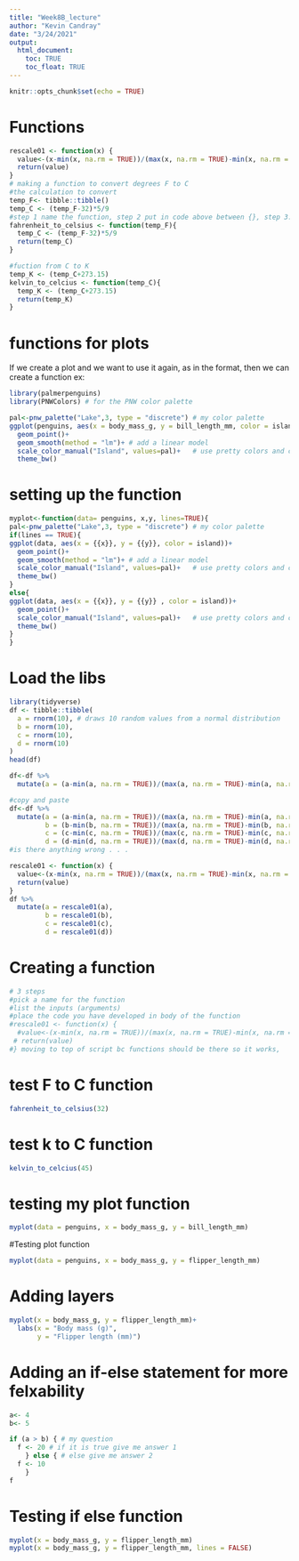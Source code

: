 ```yaml
---
title: "Week8B_lecture"
author: "Kevin Candray"
date: "3/24/2021"
output: 
  html_document:
    toc: TRUE
    toc_float: TRUE
---
```


```r
knitr::opts_chunk$set(echo = TRUE)
```
# Functions
```r
rescale01 <- function(x) {
  value<-(x-min(x, na.rm = TRUE))/(max(x, na.rm = TRUE)-min(x, na.rm = TRUE))
  return(value)
}
# making a function to convert degrees F to C
#the calculation to convert
temp_F<- tibble::tibble()
temp_C <- (temp_F-32)*5/9
#step 1 name the function, step 2 put in code above between {}, step 3: decide argument 
fahrenheit_to_celsius <- function(temp_F){
  temp_C <- (temp_F-32)*5/9
  return(temp_C)
}

#fuction from C to K
temp_K <- (temp_C+273.15)
kelvin_to_celcius <- function(temp_C){
  temp_K <- (temp_C+273.15)
  return(temp_K)
}
```
# functions for plots
If we create a plot and we want to use it again, as in the format, then we can create a function 
ex:  
```r
library(palmerpenguins)
library(PNWColors) # for the PNW color palette 

pal<-pnw_palette("Lake",3, type = "discrete") # my color palette 
ggplot(penguins, aes(x = body_mass_g, y = bill_length_mm, color = island))+
  geom_point()+
  geom_smooth(method = "lm")+ # add a linear model
  scale_color_manual("Island", values=pal)+   # use pretty colors and change the legend title
  theme_bw()
```

# setting up the function 
```r
myplot<-function(data= penguins, x,y, lines=TRUE){
pal<-pnw_palette("Lake",3, type = "discrete") # my color palette 
if(lines == TRUE){
ggplot(data, aes(x = {{x}}, y = {{y}}, color = island))+
  geom_point()+
  geom_smooth(method = "lm")+ # add a linear model
  scale_color_manual("Island", values=pal)+   # use pretty colors and change the legend title
  theme_bw()
}
else{
ggplot(data, aes(x = {{x}}, y = {{y}} , color = island))+
  geom_point()+
  scale_color_manual("Island", values=pal)+   # use pretty colors and change the legend title
  theme_bw()
}
}
```


# Load the libs
```r
library(tidyverse)
df <- tibble::tibble(
  a = rnorm(10), # draws 10 random values from a normal distribution
  b = rnorm(10),
  c = rnorm(10),
  d = rnorm(10)
)
head(df)

df<-df %>%
  mutate(a = (a-min(a, na.rm = TRUE))/(max(a, na.rm = TRUE)-min(a, na.rm = TRUE)))

#copy and paste
df<-df %>%
  mutate(a = (a-min(a, na.rm = TRUE))/(max(a, na.rm = TRUE)-min(a, na.rm = TRUE)),
         b = (b-min(b, na.rm = TRUE))/(max(a, na.rm = TRUE)-min(b, na.rm = TRUE)),
         c = (c-min(c, na.rm = TRUE))/(max(c, na.rm = TRUE)-min(c, na.rm = TRUE)),
         d = (d-min(d, na.rm = TRUE))/(max(d, na.rm = TRUE)-min(d, na.rm = TRUE)))
#is there anything wrong . . . 

rescale01 <- function(x) {
  value<-(x-min(x, na.rm = TRUE))/(max(x, na.rm = TRUE)-min(x, na.rm = TRUE))
  return(value)
}
df %>%
  mutate(a = rescale01(a),
         b = rescale01(b),
         c = rescale01(c),
         d = rescale01(d))
```
# Creating a function
```r
# 3 steps
#pick a name for the function
#list the inputs (arguments)
#place the code you have developed in body of the function
#rescale01 <- function(x) {
  #value<-(x-min(x, na.rm = TRUE))/(max(x, na.rm = TRUE)-min(x, na.rm = TRUE))
 # return(value)
#} moving to top of script bc functions should be there so it works,
```
# test F to C function 
```r
fahrenheit_to_celsius(32)
```
# test k to C function 
```r
kelvin_to_celcius(45)
```

# testing my plot function 
```r
myplot(data = penguins, x = body_mass_g, y = bill_length_mm)
```
#Testing plot function 
```r
myplot(data = penguins, x = body_mass_g, y = flipper_length_mm)
```
# Adding layers
```r
myplot(x = body_mass_g, y = flipper_length_mm)+
  labs(x = "Body mass (g)",
       y = "Flipper length (mm)")
```
# Adding an **if-else** statement for more felxability 
```r
a<- 4
b<- 5

if (a > b) { # my question
  f <- 20 # if it is true give me answer 1
    } else { # else give me answer 2
  f <- 10
    }
f
```
# Testing if else function 
```r
myplot(x = body_mass_g, y = flipper_length_mm)
myplot(x = body_mass_g, y = flipper_length_mm, lines = FALSE)
```


